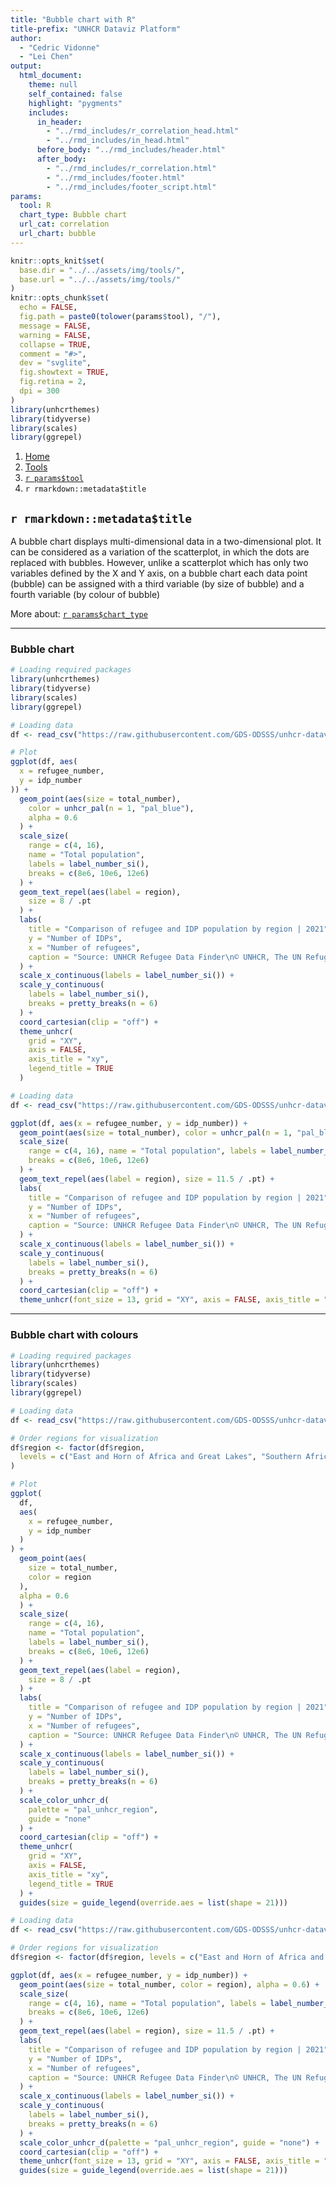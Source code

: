 ```yaml
---
title: "Bubble chart with R"
title-prefix: "UNHCR Dataviz Platform"
author:
  - "Cedric Vidonne"
  - "Lei Chen"
output:
  html_document:
    theme: null
    self_contained: false
    highlight: "pygments"
    includes:
      in_header:
        - "../rmd_includes/r_correlation_head.html"
        - "../rmd_includes/in_head.html"
      before_body: "../rmd_includes/header.html"
      after_body:
        - "../rmd_includes/r_correlation.html"
        - "../rmd_includes/footer.html"
        - "../rmd_includes/footer_script.html"
params:
  tool: R
  chart_type: Bubble chart
  url_cat: correlation
  url_chart: bubble
---
```


```r
knitr::opts_knit$set(
  base.dir = "../../assets/img/tools/",
  base.url = "../../assets/img/tools/"
)
knitr::opts_chunk$set(
  echo = FALSE,
  fig.path = paste0(tolower(params$tool), "/"),
  message = FALSE,
  warning = FALSE,
  collapse = TRUE,
  comment = "#>",
  dev = "svglite",
  fig.showtext = TRUE,
  fig.retina = 2,
  dpi = 300
)
library(unhcrthemes)
library(tidyverse)
library(scales)
library(ggrepel)
```

<main id="tools" class="container mt-5">

<!-- Breadcrumb is filled automatically with the text from Title and Tool parameter in YAML --> 
<nav aria-label="breadcrumb">
    <ol class="breadcrumb">
        <li class="breadcrumb-item"><a href="../../">Home</a></li>
        <li class="breadcrumb-item"><a href="../">Tools</a></li>
        <li class="breadcrumb-item"><a href="../`r tolower(params$tool)`/">`r params$tool`</a></li>
        <li class="breadcrumb-item active" aria-current="page">`r rmarkdown::metadata$title`</li>
    </ol>
</nav>


<!-- Intro header --> 
<div class="my-5 text-center">

## `r rmarkdown::metadata$title`

<div class="row justify-content-center">
<div class="col-lg-8">

<!-- Only text to change below, the rest comes from the YAML --> 
A bubble chart displays multi-dimensional data in a two-dimensional plot. It can be considered as a variation of the scatterplot, in which the dots are replaced with bubbles. However, unlike a scatterplot which has only two variables defined by the X and Y axis, on a bubble chart each data point (bubble) can be assigned with a third variable (by size of bubble) and a fourth variable (by colour of bubble)

More about: <a href="../../chart_gallery/`r params$url_cat`.html#`r params$url_chart`">`r params$chart_type`</a>

</div>
</div>
</div>


----

<!-- Beginning of section, should be preceded by hr (----) --> 
<section class="my-5">

### Bubble chart

<div class="row">

<!-- First column for large screen --> 
<div class="col-lg-6">

```r
# Loading required packages
library(unhcrthemes)
library(tidyverse)
library(scales)
library(ggrepel)

# Loading data
df <- read_csv("https://raw.githubusercontent.com/GDS-ODSSS/unhcr-dataviz-platform/master/data/correlation/bubble.csv")

# Plot
ggplot(df, aes(
  x = refugee_number,
  y = idp_number
)) +
  geom_point(aes(size = total_number),
    color = unhcr_pal(n = 1, "pal_blue"),
    alpha = 0.6
  ) +
  scale_size(
    range = c(4, 16),
    name = "Total population",
    labels = label_number_si(),
    breaks = c(8e6, 10e6, 12e6)
  ) +
  geom_text_repel(aes(label = region),
    size = 8 / .pt
  ) +
  labs(
    title = "Comparison of refugee and IDP population by region | 2021",
    y = "Number of IDPs",
    x = "Number of refugees",
    caption = "Source: UNHCR Refugee Data Finder\n© UNHCR, The UN Refugee Agency"
  ) +
  scale_x_continuous(labels = label_number_si()) +
  scale_y_continuous(
    labels = label_number_si(),
    breaks = pretty_breaks(n = 6)
  ) +
  coord_cartesian(clip = "off") +
  theme_unhcr(
    grid = "XY",
    axis = FALSE,
    axis_title = "xy",
    legend_title = TRUE
  )
```

</div>
<!-- End First column --->

<!-- Second column for large screen --> 
<div class="col-lg-6">


```r
# Loading data
df <- read_csv("https://raw.githubusercontent.com/GDS-ODSSS/unhcr-dataviz-platform/master/data/correlation/bubble.csv")

ggplot(df, aes(x = refugee_number, y = idp_number)) +
  geom_point(aes(size = total_number), color = unhcr_pal(n = 1, "pal_blue"), alpha = 0.6) +
  scale_size(
    range = c(4, 16), name = "Total population", labels = label_number_si(),
    breaks = c(8e6, 10e6, 12e6)
  ) +
  geom_text_repel(aes(label = region), size = 11.5 / .pt) +
  labs(
    title = "Comparison of refugee and IDP population by region | 2021",
    y = "Number of IDPs",
    x = "Number of refugees",
    caption = "Source: UNHCR Refugee Data Finder\n© UNHCR, The UN Refugee Agency"
  ) +
  scale_x_continuous(labels = label_number_si()) +
  scale_y_continuous(
    labels = label_number_si(),
    breaks = pretty_breaks(n = 6)
  ) +
  coord_cartesian(clip = "off") +
  theme_unhcr(font_size = 13, grid = "XY", axis = FALSE, axis_title = "xy", legend_title = TRUE)
```

</div>
<!-- End Second column --->

</div>
</section>
<!-- End of section --->

----

<!-- Beginning of section, should be preceded by hr (----) --> 
<section class="my-5">

### Bubble chart with colours

<div class="row">

<!-- First column for large screen --> 
<div class="col-lg-6">

```r
# Loading required packages
library(unhcrthemes)
library(tidyverse)
library(scales)
library(ggrepel)

# Loading data
df <- read_csv("https://raw.githubusercontent.com/GDS-ODSSS/unhcr-dataviz-platform/master/data/correlation/bubble.csv")

# Order regions for visualization
df$region <- factor(df$region,
  levels = c("East and Horn of Africa and Great Lakes", "Southern Africa", "West and Central Africa", "Americas", "Asia and the Pacific", "Europe", "Middle East and North Africa")
)

# Plot
ggplot(
  df,
  aes(
    x = refugee_number,
    y = idp_number
  )
) +
  geom_point(aes(
    size = total_number,
    color = region
  ),
  alpha = 0.6
  ) +
  scale_size(
    range = c(4, 16),
    name = "Total population",
    labels = label_number_si(),
    breaks = c(8e6, 10e6, 12e6)
  ) +
  geom_text_repel(aes(label = region),
    size = 8 / .pt
  ) +
  labs(
    title = "Comparison of refugee and IDP population by region | 2021",
    y = "Number of IDPs",
    x = "Number of refugees",
    caption = "Source: UNHCR Refugee Data Finder\n© UNHCR, The UN Refugee Agency"
  ) +
  scale_x_continuous(labels = label_number_si()) +
  scale_y_continuous(
    labels = label_number_si(),
    breaks = pretty_breaks(n = 6)
  ) +
  scale_color_unhcr_d(
    palette = "pal_unhcr_region",
    guide = "none"
  ) +
  coord_cartesian(clip = "off") +
  theme_unhcr(
    grid = "XY",
    axis = FALSE,
    axis_title = "xy",
    legend_title = TRUE
  ) +
  guides(size = guide_legend(override.aes = list(shape = 21)))
```

</div>
<!-- End First column --->

<!-- Second column for large screen --> 
<div class="col-lg-6">


```r
# Loading data
df <- read_csv("https://raw.githubusercontent.com/GDS-ODSSS/unhcr-dataviz-platform/master/data/correlation/bubble.csv")

# Order regions for visualization
df$region <- factor(df$region, levels = c("East and Horn of Africa and Great Lakes", "Southern Africa", "West and Central Africa", "Americas", "Asia and the Pacific", "Europe", "Middle East and North Africa"))

ggplot(df, aes(x = refugee_number, y = idp_number)) +
  geom_point(aes(size = total_number, color = region), alpha = 0.6) +
  scale_size(
    range = c(4, 16), name = "Total population", labels = label_number_si(),
    breaks = c(8e6, 10e6, 12e6)
  ) +
  geom_text_repel(aes(label = region), size = 11.5 / .pt) +
  labs(
    title = "Comparison of refugee and IDP population by region | 2021",
    y = "Number of IDPs",
    x = "Number of refugees",
    caption = "Source: UNHCR Refugee Data Finder\n© UNHCR, The UN Refugee Agency"
  ) +
  scale_x_continuous(labels = label_number_si()) +
  scale_y_continuous(
    labels = label_number_si(),
    breaks = pretty_breaks(n = 6)
  ) +
  scale_color_unhcr_d(palette = "pal_unhcr_region", guide = "none") +
  coord_cartesian(clip = "off") +
  theme_unhcr(font_size = 13, grid = "XY", axis = FALSE, axis_title = "xy", legend_title = TRUE) +
  guides(size = guide_legend(override.aes = list(shape = 21)))
```

</div>
<!-- End Second column --->

</div>
</section>
<!-- End of section --->

<!-- To add sections just copy the whole code between the above section tag --->

</main>
